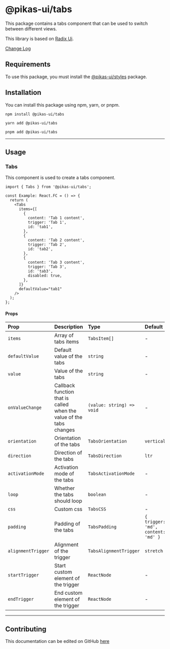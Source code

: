 

<NextSeo title="Tabs" />

# @pikas-ui/tabs

This package contains a tabs component that can be used to switch between different views.

This library is based on [Radix Ui](https://www.radix-ui.com/).

<a href="https://github.com/Achaak/pikas/blob/main/packages/ui/tabs/CHANGELOG.md">
  Change Log
</a>

## Requirements

To use this package, you must install the <a href={stylesLink}>@pikas-ui/styles</a> package.

## Installation

You can install this package using npm, yarn, or pnpm.

```
npm install @pikas-ui/tabs
```

```
yarn add @pikas-ui/tabs
```

```
pnpm add @pikas-ui/tabs
```

---

## Usage

### Tabs

This component is used to create a tabs component.

<TabsExample />

```tsx
import { Tabs } from '@pikas-ui/tabs';

const Example: React.FC = () => {
  return (
    <Tabs
      items={[
        {
          content: 'Tab 1 content',
          trigger: 'Tab 1',
          id: 'tab1',
        },
        {
          content: 'Tab 2 content',
          trigger: 'Tab 2',
          id: 'tab2',
        },
        {
          content: 'Tab 3 content',
          trigger: 'Tab 3',
          id: 'tab3',
          disabled: true,
        },
      ]}
      defaultValue="tab1"
    />
  );
};
```

#### Props

| Prop               | Description                                                         | Type                      | Default                            |
| :----------------- | :------------------------------------------------------------------ | :------------------------ | :--------------------------------- |
| `items`            | Array of tabs items                                                 | `TabsItem[]`              | -                                  |
| `defaultValue`     | Default value of the tabs                                           | `string`                  | -                                  |
| `value`            | Value of the tabs                                                   | `string`                  | -                                  |
| `onValueChange`    | Callback function that is called when the value of the tabs changes | `(value: string) => void` | -                                  |
| `orientation`      | Orientation of the tabs                                             | `TabsOrientation`         | `vertical`                         |
| `direction`        | Direction of the tabs                                               | `TabsDirection`           | `ltr`                              |
| `activationMode`   | Activation mode of the tabs                                         | `TabsActivationMode`      | -                                  |
| `loop`             | Whether the tabs should loop                                        | `boolean`                 | -                                  |
| `css`              | Custom css                                                          | `TabsCSS`                 | -                                  |
| `padding`          | Padding of the tabs                                                 | `TabsPadding`             | `{ trigger: 'md', content: 'md' }` |
| `alignmentTrigger` | Alignment of the trigger                                            | `TabsAlignmentTrigger`    | `stretch`                          |
| `startTrigger`     | Start custom element of the trigger                                 | `ReactNode`               | -                                  |
| `endTrigger`       | End custom element of the trigger                                   | `ReactNode`               | -                                  |

---

## Contributing

This documentation can be edited on GitHub [here](https://github.com/Achaak/pikas/blob/main/apps/docs-ui/pages/components/tabs.mdx)
